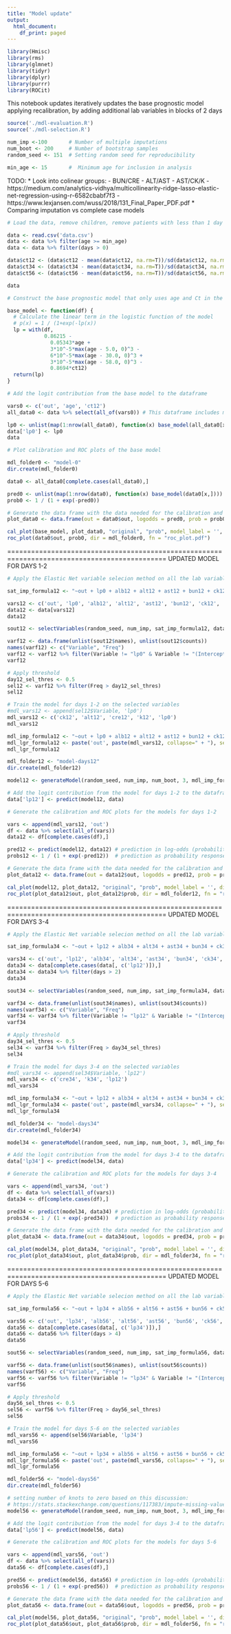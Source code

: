 ```yaml
---
title: "Model update"
output:
  html_document:
    df_print: paged
---
```


```r
library(Hmisc)
library(rms)
library(glmnet)
library(tidyr)
library(dplyr)
library(purrr)
library(ROCit)
```

This notebook updates iteratively updates the base prognostic model applying recalibration, by adding additional lab variables in blocks of 2 days

```r
source('./mdl-evaluation.R')
source('./mdl-selection.R')

num_imp <-100       # Number of multiple imputations
num_boot <- 200     # Number of bootstrap samples
random_seed <- 151  # Setting random seed for reproducibility

min_age <- 15       #  Minimum age for inclusion in analysis
```

TODO:
* Look into colinear groups:
  - BUN/CRE
  - ALT/AST 
  - AST/CK/K
  - https://medium.com/analytics-vidhya/multicollinearity-ridge-lasso-elastic-net-regression-using-r-6582cbabf7f3
  - https://www.lexjansen.com/wuss/2018/131_Final_Paper_PDF.pdf
* Comparing imputation vs complete case models

```r
# Load the data, remove children, remove patients with less than 1 day of stay, and transform Ct values into Z-scores

data <- read.csv('data.csv')
data <- data %>% filter(age >= min_age)
data <- data %>% filter(days > 0)

data$ct12 <- (data$ct12 - mean(data$ct12, na.rm=T))/sd(data$ct12, na.rm=T)
data$ct34 <- (data$ct34 - mean(data$ct34, na.rm=T))/sd(data$ct34, na.rm=T)
data$ct56 <- (data$ct56 - mean(data$ct56, na.rm=T))/sd(data$ct56, na.rm=T)

data
```

```r
# Construct the base prognostic model that only uses age and Ct in the first 48 hours

base_model <- function(df) {
  # Calculate the linear term in the logistic function of the model
  # p(x) = 1 / (1+exp(-lp(x))
  lp = with(df, 
            0.86215 - 
              0.05343*age + 
              3*10^-5*max(age - 5.0, 0)^3 - 
              6*10^-5*max(age - 30.0, 0)^3 + 
              3*10^-5*max(age - 58.0, 0)^3 - 
              0.8694*ct12)
  return(lp)
}
```

```r
# Add the logit contribution from the base model to the dataframe

vars0 <- c('out', 'age', 'ct12')
all_data0 <- data %>% select(all_of(vars0)) # This dataframe includes missing entries

lp0 <- unlist(map(1:nrow(all_data0), function(x) base_model(all_data0[x,])))
data['lp0'] <- lp0
data
```


```r
# Plot calibration and ROC plots of the base model

mdl_folder0 <- "model-0"
dir.create(mdl_folder0)

data0 <- all_data0[complete.cases(all_data0),]

pred0 <- unlist(map(1:nrow(data0), function(x) base_model(data0[x,]))) # prediction in log-odds (probabilities on logit scale)
prob0 <- 1 / (1 + exp(-pred0))                                         # prediction as probability response

# Generate the data frame with the data needed for the calibration and ROC plots
plot_data0 <- data.frame(out = data0$out, logodds = pred0, prob = prob0)

cal_plot(base_model, plot_data0, "original", "prob", model_label = '', dir = mdl_folder0, fn = "cal_plot.pdf")
roc_plot(data0$out, prob0, dir = mdl_folder0, fn = "roc_plot.pdf")
```

==============================================================================================
UPDATED MODEL FOR DAYS 1-2

```r
# Apply the Elastic Net variable selecion method on all the lab variables available for days 1-2

sat_imp_formula12 <- "~out + lp0 + alb12 + alt12 + ast12 + bun12 + ck12 + cre12 + crp12 + k12"

vars12 <- c('out', 'lp0', 'alb12', 'alt12', 'ast12', 'bun12', 'ck12', 'cre12', 'crp12', 'k12')
data12 <- data[vars12]
data12

sout12 <- selectVariables(random_seed, num_imp, sat_imp_formula12, data12, TRUE)

varf12 <- data.frame(unlist(sout12$names), unlist(sout12$counts))
names(varf12) <- c("Variable", "Freq")
varf12 <- varf12 %>% filter(Variable != "lp0" & Variable != "(Intercept)")
varf12
```

```r
# Apply threshold
day12_sel_thres <- 0.5
sel12 <- varf12 %>% filter(Freq > day12_sel_thres)
sel12
```

```r
# Train the model for days 1-2 on the selected variables
#mdl_vars12 <- append(sel12$Variable, 'lp0')
mdl_vars12 <- c('ck12', 'alt12', 'cre12', 'k12', 'lp0')
mdl_vars12

mdl_imp_formula12 <- "~out + lp0 + alb12 + alt12 + ast12 + bun12 + ck12 + cre12 + crp12 + k12"
mdl_lgr_formula12 <- paste('out', paste(mdl_vars12, collapse=" + "), sep=" ~ ")
mdl_lgr_formula12

mdl_folder12 <- "model-days12"
dir.create(mdl_folder12)

model12 <- generateModel(random_seed, num_imp, num_boot, 3, mdl_imp_formula12, mdl_lgr_formula12, data, mdl_vars12, mdl_folder12)

# Add the logit contribution from the model for days 1-2 to the dataframe
data['lp12'] <- predict(model12, data)
```

```r
# Generate the calibration and ROC plots for the models for days 1-2

vars <- append(mdl_vars12, 'out')
df <- data %>% select(all_of(vars))
data12 <- df[complete.cases(df),]

pred12 <- predict(model12, data12) # prediction in log-odds (probabilities on logit scale)
probs12 <- 1 / (1 + exp(-pred12))  # prediction as probability response

# Generate the data frame with the data needed for the calibration and ROC plots
plot_data12 <- data.frame(out = data12$out, logodds = pred12, prob = probs12)

cal_plot(model12, plot_data12, "original", "prob", model_label = '', dir = mdl_folder12, fn = "cal_plot.pdf")
roc_plot(plot_data12$out, plot_data12$prob, dir = mdl_folder12, fn = "roc_plot.pdf")
```

==============================================================================================
UPDATED MODEL FOR DAYS 3-4

```r
# Apply the Elastic Net variable selecion method on all the lab variables available for days 3-4

sat_imp_formula34 <- "~out + lp12 + alb34 + alt34 + ast34 + bun34 + ck34 + cre34 + crp34 + k34"

vars34 <- c('out', 'lp12', 'alb34', 'alt34', 'ast34', 'bun34', 'ck34', 'cre34', 'crp34', 'k34')
data34 <- data[complete.cases(data[, c('lp12')]),]
data34 <- data34 %>% filter(days > 2)
data34

sout34 <- selectVariables(random_seed, num_imp, sat_imp_formula34, data34, TRUE)

varf34 <- data.frame(unlist(sout34$names), unlist(sout34$counts))
names(varf34) <- c("Variable", "Freq")
varf34 <- varf34 %>% filter(Variable != "lp12" & Variable != "(Intercept)")
varf34
```

```r
# Apply threshold
day34_sel_thres <- 0.5
sel34 <- varf34 %>% filter(Freq > day34_sel_thres)
sel34
```

```r
# Train the model for days 3-4 on the selected variables
#mdl_vars34 <- append(sel34$Variable, 'lp12')
mdl_vars34 <- c('cre34', 'k34', 'lp12')
mdl_vars34

mdl_imp_formula34 <- "~out + lp12 + alb34 + alt34 + ast34 + bun34 + ck34 + cre34 + crp34 + k34"
mdl_lgr_formula34 <- paste('out', paste(mdl_vars34, collapse=" + "), sep=" ~ ")
mdl_lgr_formula34

mdl_folder34 <- "model-days34"
dir.create(mdl_folder34)

model34 <- generateModel(random_seed, num_imp, num_boot, 3, mdl_imp_formula34, mdl_lgr_formula34, data, mdl_vars34, mdl_folder34)

# Add the logit contribution from the model for days 3-4 to the dataframe
data['lp34'] <- predict(model34, data)
```

```r
# Generate the calibration and ROC plots for the models for days 3-4

vars <- append(mdl_vars34, 'out')
df <- data %>% select(all_of(vars))
data34 <- df[complete.cases(df),]

pred34 <- predict(model34, data34) # prediction in log-odds (probabilities on logit scale)
probs34 <- 1 / (1 + exp(-pred34))  # prediction as probability response

# Generate the data frame with the data needed for the calibration and ROC plots
plot_data34 <- data.frame(out = data34$out, logodds = pred34, prob = probs34)

cal_plot(model34, plot_data34, "original", "prob", model_label = '', dir = mdl_folder34, fn = "cal_plot.pdf")
roc_plot(plot_data34$out, plot_data34$prob, dir = mdl_folder34, fn = "roc_plot.pdf")
```

==============================================================================================
UPDATED MODEL FOR DAYS 5-6

```r
# Apply the Elastic Net variable selecion method on all the lab variables available for days 5-6

sat_imp_formula56 <- "~out + lp34 + alb56 + alt56 + ast56 + bun56 + ck56 + cre56 + crp56 + k56"

vars56 <- c('out', 'lp34', 'alb56', 'alt56', 'ast56', 'bun56', 'ck56', 'cre56', 'crp56', 'k56')
data56 <- data[complete.cases(data[, c('lp34')]),]
data56 <- data56 %>% filter(days > 4)
data56

sout56 <- selectVariables(random_seed, num_imp, sat_imp_formula56, data56, TRUE)

varf56 <- data.frame(unlist(sout56$names), unlist(sout56$counts))
names(varf56) <- c("Variable", "Freq")
varf56 <- varf56 %>% filter(Variable != "lp34" & Variable != "(Intercept)")
varf56
```

```r
# Apply threshold
day56_sel_thres <- 0.5
sel56 <- varf56 %>% filter(Freq > day56_sel_thres)
sel56
```

```r
# Train the model for days 5-6 on the selected variables
mdl_vars56 <- append(sel56$Variable, 'lp34')
mdl_vars56

mdl_imp_formula56 <- "~out + lp34 + alb56 + alt56 + ast56 + bun56 + ck56 + cre56 + crp56 + k56"
mdl_lgr_formula56 <- paste('out', paste(mdl_vars56, collapse=" + "), sep=" ~ ")
mdl_lgr_formula56

mdl_folder56 <- "model-days56"
dir.create(mdl_folder56)

# setting number of knots to zero based on this discussion:
# https://stats.stackexchange.com/questions/117383/impute-missing-values-using-aregimpute
model56 <- generateModel(random_seed, num_imp, num_boot, 3, mdl_imp_formula56, mdl_lgr_formula56, data, mdl_vars56, mdl_folder56)

# Add the logit contribution from the model for days 3-4 to the dataframe
data['lp56'] <- predict(model56, data)
```

```r
# Generate the calibration and ROC plots for the models for days 5-6

vars <- append(mdl_vars56, 'out')
df <- data %>% select(all_of(vars))
data56 <- df[complete.cases(df),]

pred56 <- predict(model56, data56) # prediction in log-odds (probabilities on logit scale)
probs56 <- 1 / (1 + exp(-pred56))  # prediction as probability response

# Generate the data frame with the data needed for the calibration and ROC plots
plot_data56 <- data.frame(out = data56$out, logodds = pred56, prob = probs56)

cal_plot(model56, plot_data56, "original", "prob", model_label = '', dir = mdl_folder56, fn = "cal_plot.pdf")
roc_plot(plot_data56$out, plot_data56$prob, dir = mdl_folder56, fn = "roc_plot.pdf")
```